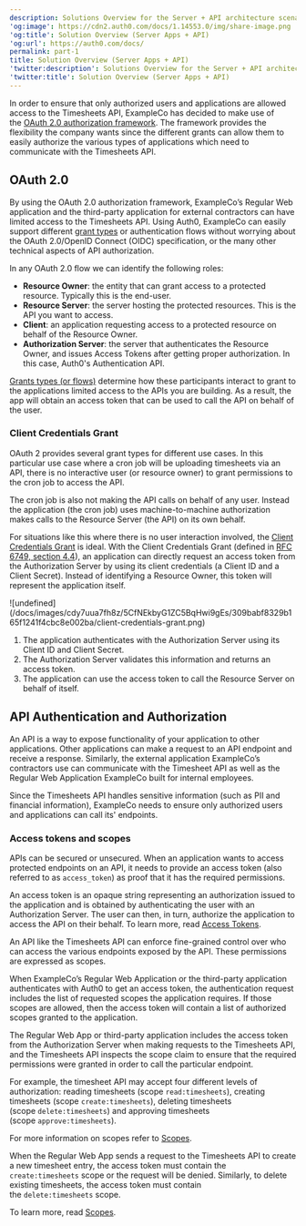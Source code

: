 ```yaml
---
description: Solutions Overview for the Server + API architecture scenario
'og:image': https://cdn2.auth0.com/docs/1.14553.0/img/share-image.png
'og:title': Solution Overview (Server Apps + API)
'og:url': https://auth0.com/docs/
permalink: part-1
title: Solution Overview (Server Apps + API)
'twitter:description': Solutions Overview for the Server + API architecture scenario
'twitter:title': Solution Overview (Server Apps + API)
---
```

In order to ensure that only authorized users and applications are allowed access to the Timesheets API, ExampleCo has decided to make use of the [OAuth 2.0 authorization framework](https://tools.ietf.org/html/rfc6749). The framework provides the flexibility the company wants since the different grants can allow them to easily authorize the various types of applications which need to communicate with the Timesheets API.

## OAuth 2.0

By using the <Tooltip tip="OAuth 2.0: Authorization framework that defines authorization protocols and workflows." cta="View Glossary" href="/docs/glossary?term=OAuth+2.0">OAuth 2.0</Tooltip> authorization framework, ExampleCo’s Regular Web application and the third-party application for external contractors can have limited access to the Timesheets API. Using Auth0, ExampleCo can easily support different [grant types](/docs/get-started/authentication-and-authorization-flow/which-oauth-2-0-flow-should-i-use) or authentication flows without worrying about the OAuth 2.0/<Tooltip tip="OpenID: Open standard for authentication that allows applications to verify users' identities without collecting and storing login information." cta="View Glossary" href="/docs/glossary?term=OpenID">OpenID</Tooltip> Connect (OIDC) specification, or the many other technical aspects of API authorization.

<Card title="OAuth roles">

In any OAuth 2.0 flow we can identify the following roles:

* **Resource Owner**: the entity that can grant access to a protected resource. Typically this is the end-user.
* **Resource Server**: the server hosting the protected resources. This is the API you want to access.
* **Client**: an application requesting access to a protected resource on behalf of the Resource Owner.
* **Authorization Server**: the server that authenticates the Resource Owner, and issues Access Tokens after getting proper authorization. In this case, Auth0's Authentication API.

[Grants types (or flows)](/docs/get-started/authentication-and-authorization-flow/which-oauth-2-0-flow-should-i-use) determine how these participants interact to grant to the applications limited access to the APIs you are building. As a result, the app will obtain an access token that can be used to call the API on behalf of the user.

</Card>

### Client Credentials Grant

OAuth 2 provides several grant types for different use cases. In this particular use case where a cron job will be uploading timesheets via an API, there is no interactive user (or <Tooltip tip="Resource Owner: Entity (such as a user or application) capable of granting access to a protected resource." cta="View Glossary" href="/docs/glossary?term=resource+owner">resource owner</Tooltip>) to grant permissions to the cron job to access the API.

The cron job is also not making the API calls on behalf of any user. Instead the application (the cron job) uses machine-to-machine authorization makes calls to the <Tooltip tip="Resource Server: Server hosting protected resources. Resource servers accept and respond to protected resource requests." cta="View Glossary" href="/docs/glossary?term=Resource+Server">Resource Server</Tooltip> (the API) on its own behalf.

For situations like this where there is no user interaction involved, the [Client Credentials Grant](/docs/get-started/authentication-and-authorization-flow/client-credentials-flow) is ideal. With the Client Credentials Grant (defined in [RFC 6749, section 4.4](https://tools.ietf.org/html/rfc6749#section-4.4)), an application can directly request an <Tooltip tip="Access Token: Authorization credential, in the form of an opaque string or JWT, used to access an API." cta="View Glossary" href="/docs/glossary?term=access+token">access token</Tooltip> from the <Tooltip tip="Access Token: Authorization credential, in the form of an opaque string or JWT, used to access an API." cta="View Glossary" href="/docs/glossary?term=Authorization+Server">Authorization Server</Tooltip> by using its client credentials (a <Tooltip tip="Authorization Server: Centralized server that contributes to defining the boundaries of a user’s access. For example, your authorization server can control the data, tasks, and features available to a user." cta="View Glossary" href="/docs/glossary?term=Client+ID">Client ID</Tooltip> and a <Tooltip tip="Client Secret: Secret used by a client (application) to authenticate with the Authorization Server; it should be known to only the client and the Authorization Server and must be sufficiently random to not be guessable." cta="View Glossary" href="/docs/glossary?term=Client+Secret">Client Secret</Tooltip>). Instead of identifying a Resource Owner, this token will represent the application itself.

<Frame>![undefined](/docs/images/cdy7uua7fh8z/5CfNEkbyG1ZC5BqHwi9gEs/309babf8329b165f1241f4cbc8e002ba/client-credentials-grant.png)</Frame>

1. The application authenticates with the Authorization Server using its Client ID and Client Secret.
2. The Authorization Server validates this information and returns an access token.
3. The application can use the access token to call the Resource Server on behalf of itself.

## API Authentication and Authorization

An API is a way to expose functionality of your application to other applications. Other applications can make a request to an API endpoint and receive a response. Similarly, the external application ExampleCo’s contractors use can communicate with the Timesheet API as well as the Regular Web Application ExampleCo built for internal employees.

Since the Timesheets API handles sensitive information (such as PII and financial information), ExampleCo needs to ensure only authorized users and applications can call its' endpoints.

### Access tokens and scopes

APIs can be secured or unsecured. When an application wants to access protected endpoints on an API, it needs to provide an access token (also referred to as `access_token`) as proof that it has the required permissions.

An access token is an opaque string representing an authorization issued to the application and is obtained by authenticating the user with an Authorization Server. The user can then, in turn, authorize the application to access the API on their behalf. To learn more, read [Access Tokens](/docs/secure/tokens/access-tokens).

An API like the Timesheets API can enforce fine-grained control over who can access the various endpoints exposed by the API. These permissions are expressed as scopes.

When ExampleCo’s Regular Web Application or the third-party application authenticates with Auth0 to get an access token, the authentication request includes the list of requested scopes the application requires. If those scopes are allowed, then the access token will contain a list of authorized scopes granted to the application.

The Regular Web App or third-party application includes the access token from the Authorization Server when making requests to the Timesheets API, and the Timesheets API inspects the scope claim to ensure that the required permissions were granted in order to call the particular endpoint.

For example, the timesheet API may accept four different levels of authorization: reading timesheets (scope `read:timesheets`), creating timesheets (scope `create:timesheets`), deleting timesheets (scope `delete:timesheets`) and approving timesheets (scope `approve:timesheets`).

For more information on scopes refer to [Scopes](/docs/get-started/apis/scopes).

When the Regular Web App sends a request to the Timesheets API to create a new timesheet entry, the access token must contain the `create:timesheets` scope or the request will be denied. Similarly, to delete existing timesheets, the access token must contain the `delete:timesheets` scope.

To learn more, read [Scopes](/docs/get-started/apis/scopes).